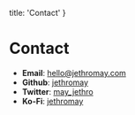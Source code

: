 
  title: 'Contact'
}

# Contact

- **Email**: <a className="text-blue-500 hover:text-blue-800" href="mailto:hello@jethromay.com">hello@jethromay.com</a>
- **Github**: <a className="text-blue-500 hover:text-blue-800" href="https://github.com/jethromay">jethromay</a>
- **Twitter**: <a className="text-blue-500 hover:text-blue-800" href="https://twitter.com/may_jethro">may_jethro</a>
- **Ko-Fi**: <a className="text-blue-500 hover:text-blue-800" href="https://ko-fi.com/jethromay">jethromay</a>

<Newsletter />